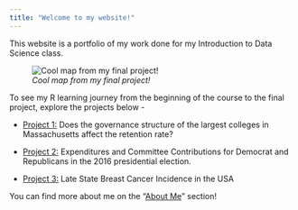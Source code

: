 ```yaml
---
title: "Welcome to my website!"
---
```


This website is a portfolio of my work done for my Introduction to Data Science class.

![*Cool map from my final project!*](images/analysis-2-2.png){fig-alt="A map showing the average Late Breast Cancer Incidence Rate across New England for the women aged over 50" fig-align="center"}

To see my R learning journey from the beginning of the course to the final project, explore the projects below -

-   [Project 1:](project_1/scorecard_analysis.qmd) Does the governance structure of the largest colleges in Massachusetts affect the retention rate?

-   [Project 2:](project_2/fec-analysis.qmd) Expenditures and Committee Contributions for Democrat and Republicans in the 2016 presidential election.

-   [Project 3:](project_3/mapping.qmd) Late State Breast Cancer Incidence in the USA

You can find more about me on the "[About Me](about.qmd)" section!

